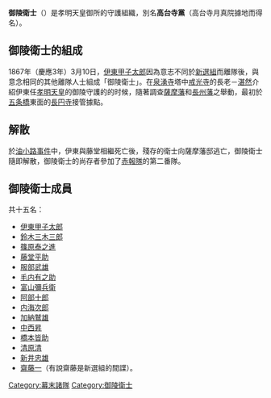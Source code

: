 '''御陵衛士'''（{{lang-ja|ごりょうえじ}}）是孝明天皇御所的守護組織，別名'''高台寺黨'''（高台寺月真院據地而得名）。

== 御陵衛士的組成 ==
1867年（慶應3年）3月10日，[[伊東甲子太郎|伊東甲子太郎]]因為意志不同於[[新選組|新選組]]而離隊後，與意念相同的其他離隊人士組成「御陵衛士」。在[[泉湧寺|泉湧寺]]塔中[[戒光寺|戒光寺]]的長老－[[湛然|湛然]]介紹伊東任[[孝明天皇|孝明天皇]]的御陵守護的的时候，隨著調查[[薩摩藩|薩摩藩]]和[[長州藩|長州藩]]之舉動，最初於[[五条橋|五条橋]]東面的[[長円寺|長円寺]]接管據點。

== 解散 ==
於[[油小路事件|油小路事件]]中，伊東與藤堂相繼死亡後，殘存的衛士向薩摩藩邸逃亡，御陵衛士隨即解散，御陵衛士的尚存者參加了[[赤報隊|赤報隊]]的第二番隊。

== 御陵衛士成員 ==
共十五名：
*[[伊東甲子太郎|伊東甲子太郎]]
*[[鈴木三木三郎|鈴木三木三郎]]
*[[篠原泰之進|篠原泰之進]]
*[[藤堂平助|藤堂平助]]
*[[服部武雄|服部武雄]]
*[[毛内有之助|毛内有之助]]
*[[富山彌兵衛|富山彌兵衛]]
*[[阿部十郎|阿部十郎]]
*[[内海次郎|内海次郎]]
*[[加納鷲雄|加納鷲雄]]
*[[中西昇|中西昇]]
*[[橋本皆助|橋本皆助]]
*[[清原清|清原清]]
*[[新井忠雄|新井忠雄]]
*[[齋藤一|齋藤一]]（有說齋藤是新選組的間諜）。

[[Category:幕末諸隊|Category:幕末諸隊]]
[[Category:御陵衛士|Category:御陵衛士]]
